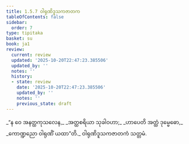 ```yaml
---
title: 1.5.7 ဝါရုဏိဒူသကဇာတက
tableOfContents: false
sidebar:
  order: 7
type: tipitaka
basket: su
book: ja1
review:
  current: review
  updated: '2025-10-20T22:47:23.385506'
  updated_by: ''
  notes: ''
  history:
  - state: review
    date: '2025-10-20T22:47:23.385506'
    updated_by: ''
    notes: ''
    previous_state: draft
---
```



<DynamicBreadcrumb />


<ReviewStatus review={frontmatter.review} showDetails={true} />

<HypothesisAnnotation frontmatter={frontmatter} />

<Division number="47" book="ja1" e="ch" v="22" p="12">

<Paragraph number="102" type="verses" book="ja1">
_“န ဝေ အနတ္ထကုသလေန,_  
_အတ္ထစရိယာ သုခါဝဟာ;_  
_ဟာပေတိ အတ္ထံ ဒုမ္မေဓော,_  
_ကောဏ္ဍညော ဝါရုဏိံ ယထာ”တိ._  


</Paragraph>
</Division>

<Paragraph number="103" type="center" book="ja1">
ဝါရုဏိဒူသကဇာတကံ သတ္တမံ.
</Paragraph>